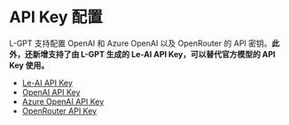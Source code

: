 # API Key 配置

L-GPT 支持配置 OpenAI 和 Azure OpenAI 以及 OpenRouter 的 API 密钥。<b>此外，还新增支持了由 L-GPT 生成的 Le-AI API Key，可以替代官方模型的 API Key 使用。</b>

- [Le-AI API Key](/api-key-configure/le-ai)
- [OpenAI API Key](/api-key-configure/open-ai)
- [Azure OpenAI API Key](/api-key-configure/azure)
- [OpenRouter API Key](/api-key-configure/openRouter)
